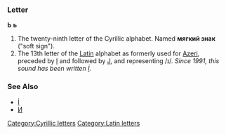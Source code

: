 ===Letter===
'''Ь''' '''ь'''

#The twenty-ninth letter of the Cyrillic alphabet. Named '''мягкий знак''' ("soft sign").
#The 13th letter of the [[Latin]] alphabet as formerly used for [[Azeri]], preceded by [[I]] and followed by [[J]], and representing /ɪ/. ''Since 1991, this sound has been written [[İ]].''
===See Also===
*[[İ]]
*[[И]]
[[Category:Cyrillic letters]][[Category:Latin letters]]